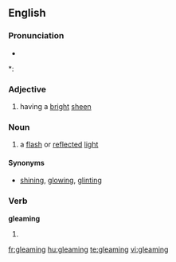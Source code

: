 ==English==

===Pronunciation===
* {{audio|en-us-gleaming.ogg|Audio (US)}}

*: {{rhymes|iːmɪŋ}}

===Adjective===
{{en-adj}}

# having a [[bright]] [[sheen]]

===Noun===
{{en-noun}}

# a [[flash]] or [[reflect]]ed [[light]]

====Synonyms====
* [[shining]], [[glowing]], [[glinting]]

===Verb===
'''gleaming'''

# {{present participle of|[[gleam#Verb|gleam]]}}

[[fr:gleaming]]
[[hu:gleaming]]
[[te:gleaming]]
[[vi:gleaming]]